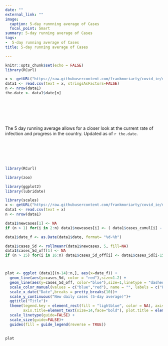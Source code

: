 ```yaml
---
date: ""
external_link: ""
image:
  caption: 5-day runnning average of Cases
  focal_point: Smart
summary: 5-day running average of Cases
tags:
-  5-day running average of Cases
title: 5-day running average of Cases

---
```

```r
knitr::opts_chunk$set(echo = FALSE)
library(RCurl)

x <- getURL("https://raw.githubusercontent.com/frankmoriarty/covid_ie/master/doh_covid_ie_cases_analysis.csv")
data1 <- read.csv(text = x, stringsAsFactors=FALSE)
n <- nrow(data1)
the.date <- data1$date[n]
```
<br><br><br><br> 

The 5 day running average allows for a closer look at the current rate of infection and progress in the country. Updated as of `r the.date`. 

<br><br><br><br>

```r

library(RCurl)

library(zoo)

library(ggplot2)
library(lubridate)

library(scales)
x <- getURL("https://raw.githubusercontent.com/frankmoriarty/covid_ie/master/doh_covid_ie_cases_analysis.csv")
data1 <- read.csv(text = x)
n <- nrow(data1)

data1$newcases[1] <- NA
if (n > 1) for(i in 2:n) data1$newcases[i] <- ( data1$cases_cumul[i] - data1$cases_cumul[i-1] )

data1$date_f <- as.Date(data1$date, format= "%d-%b")

data1$cases_5d <- rollmeanr(data1$newcases, 5, fill=NA) 
data1$cases_5d_off[1] <- NA
if (n > 15) for(i in 16:n) data1$cases_5d_off[i] <- data1$cases_5d[i-15]



plot <- ggplot (data1[(n-14):n,], aes(x=date_f)) + 
  geom_line(aes(y=cases_5d, color = "red"),size=1.2) +
  geom_line(aes(y=cases_5d_off, color="blue"),size=1,linetype = "dashed") +
  scale_color_manual(values = c("blue","red"), name = "", labels = c("Previous Fortnight", "Last Fortnight")) +
  scale_x_date("Date",breaks = pretty_breaks(10))+
  scale_y_continuous("New daily cases (5-day average)")+
  ggtitle("Title")+
  theme(legend.key = element_rect(fill = "lightblue", color = NA), axis.text=element_text(size=10, face = "bold"),
        axis.title=element_text(size=14,face="bold"), plot.title = element_text(size=16, face = "bold")) +
  scale_linetype(guide=FALSE) +
  scale_size(guide=FALSE)+
  guides(fill = guide_legend(reverse = TRUE))
  

plot

```



  